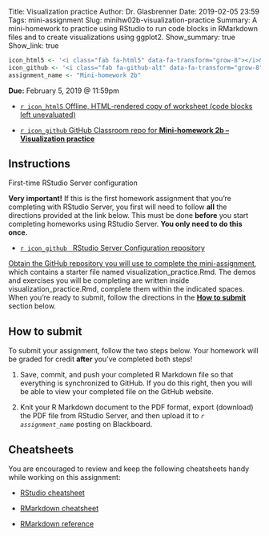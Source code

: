 Title: Visualization practice
Author: Dr. Glasbrenner
Date: 2019-02-05 23:59
Tags: mini-assignment
Slug: minihw02b-visualization-practice
Summary: A mini-homework to practice using RStudio to run code blocks in RMarkdown files and to create visualizations using ggplot2.
Show_summary: true
Show_link: true

```r
icon_html5 <- '<i class="fab fa-html5" data-fa-transform="grow-8"></i>&nbsp;'
icon_github <- '<i class="fab fa-github-alt" data-fa-transform="grow-8"></i>&nbsp;'
assignment_name <- "Mini-homework 2b"
```

[**Due:** February 5, 2019 @ 11:59pm]{.h3}

::: {.no-bullets}
*   [`r icon_html5` Offline, HTML-rendered copy of worksheet (code blocks left unevaluated)][visualization-practice-no-code-preview-html]

*   [`r icon_github` GitHub Classroom repo for **Mini-homework 2b -- Visualization practice**][github-classroom]
:::

## Instructions

::: {.callout .secondary}
[First-time RStudio Server configuration]{.h4}

**Very important!** If this is the first homework assignment that you're completing with RStudio Server, you first will need to follow **all** the directions provided at the link below.
This must be done **before** you start completing homeworks using RStudio Server.
**You only need to do this once.**

:::: {.no-bullets}
*   [`r icon_github` &nbsp; [RStudio Server Configuration repository]{.card-downloads-format}][rstudio-configuration] 
::::
:::

[Obtain the GitHub repository you will use to complete the mini-assignment][github-classroom], which contains a starter file named [visualization_practice.Rmd]{.monospace}.
The demos and exercises you will be completing are written inside [visualization_practice.Rmd]{.monospace}, complete them within the indicated spaces.
When you're ready to submit, follow the directions in the **[How to submit](#how-to-submit)** section below.

## How to submit

To submit your assignment, follow the two steps below.
Your homework will be graded for credit **after** you've completed both steps!

1.  Save, commit, and push your completed R Markdown file so that everything is synchronized to GitHub.
    If you do this right, then you will be able to view your completed file on the GitHub website.

2.  Knit your R Markdown document to the PDF format, export (download) the PDF file from RStudio Server, and then upload it to *`r assignment_name`* posting on Blackboard.

## Cheatsheets

You are encouraged to review and keep the following cheatsheets handy while working on this assignment:

*   [RStudio cheatsheet][rstudio-cheatsheet]

*   [RMarkdown cheatsheet][rmarkdown-cheatsheet]

*   [RMarkdown reference][rmarkdown-reference]

[github-classroom]:                            https://classroom.github.com/a/uZgyzIgD
[rstudio-cheatsheet]:                          /doc/rstudio-ide-cheatsheet.pdf
[rmarkdown-reference]:                         /doc/rmarkdown-reference.pdf
[rmarkdown-cheatsheet]:                        /doc/rmarkdown-cheatsheet.pdf
[rstudio-configuration]:                       https://github.com/mason-fa18-cds-101-dl1/configure-rstudio-server
[visualization-practice-no-code-preview-html]: /doc/minihw02b_visualization_practice_no_code_preview.html
